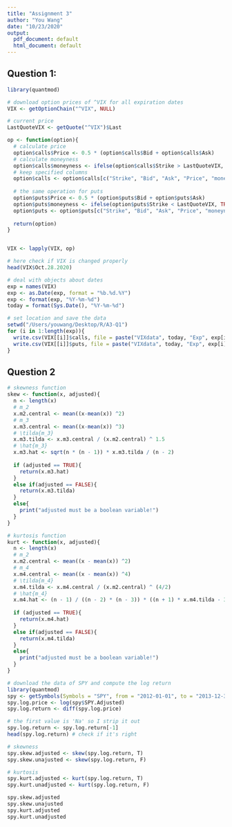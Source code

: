 ```yaml
---
title: "Assignment 3"
author: "You Wang"
date: "10/23/2020"
output:
  pdf_document: default
  html_document: default
---
```


## Question 1:
```r
library(quantmod)

# download option prices of ^VIX for all expiration dates
VIX <- getOptionChain("^VIX", NULL)

# current price
LastQuoteVIX <- getQuote("^VIX")$Last

op <- function(option){
  # calculate price
  option$calls$Price <- 0.5 * (option$calls$Bid + option$calls$Ask)
  # calculate moneyness
  option$calls$moneyness <- ifelse(option$calls$Strike > LastQuoteVIX, TRUE, FALSE)
  # keep specified columns
  option$calls <- option$calls[c("Strike", "Bid", "Ask", "Price", "moneyness")]
  
  # the same operation for puts
  option$puts$Price <- 0.5 * (option$puts$Bid + option$puts$Ask)
  option$puts$moneyness <- ifelse(option$puts$Strike < LastQuoteVIX, TRUE, FALSE)
  option$puts <- option$puts[c("Strike", "Bid", "Ask", "Price", "moneyness")]
  
  return(option)
}


VIX <- lapply(VIX, op)

# here check if VIX is changed properly
head(VIX$Oct.28.2020)

# deal with objects about dates
exp = names(VIX)
exp <- as.Date(exp, format = "%b.%d.%Y")
exp <- format(exp, "%Y-%m-%d")
today = format(Sys.Date(), "%Y-%m-%d")

# set location and save the data
setwd("/Users/youwang/Desktop/R/A3-Q1")
for (i in 1:length(exp)){
  write.csv(VIX[[i]]$calls, file = paste("VIXdata", today, "Exp", exp[i], "calls.csv", sep = ""))
  write.csv(VIX[[i]]$puts, file = paste("VIXdata", today, "Exp", exp[i], "puts.csv", sep = ""))
}

```


## Question 2
```r
# skewness function
skew <- function(x, adjusted){
  n <- length(x)
  # m_2
  x.m2.central <- mean((x-mean(x)) ^2)
  # m_3
  x.m3.central <- mean((x-mean(x)) ^3)
  # \tilda{m_3}
  x.m3.tilda <- x.m3.central / (x.m2.central) ^ 1.5
  # \hat{m_3}
  x.m3.hat <- sqrt(n * (n - 1)) * x.m3.tilda / (n - 2)
  
  if (adjusted == TRUE){
    return(x.m3.hat)
  }
  else if(adjusted == FALSE){
    return(x.m3.tilda)
  }
  else{
    print("adjusted must be a boolean variable!")
  }
}

# kurtosis function
kurt <- function(x, adjusted){
  n <- length(x)
  # m_2
  x.m2.central <- mean((x - mean(x)) ^2)
  # m_4
  x.m4.central <- mean((x - mean(x)) ^4)
  # \tilda{m_4}
  x.m4.tilda <- x.m4.central / (x.m2.central) ^ (4/2)
  # \hat{m_4}
  x.m4.hat <- (n - 1) / ((n - 2) * (n - 3)) * ((n + 1) * x.m4.tilda - 3 * (n - 1)) + 3
  
  if (adjusted == TRUE){
    return(x.m4.hat)
  }
  else if(adjusted == FALSE){
    return(x.m4.tilda)
  }
  else{
    print("adjusted must be a boolean variable!")
  }
}

# download the data of SPY and compute the log return
library(quantmod)
spy <- getSymbols(Symbols = "SPY", from = "2012-01-01", to = "2013-12-31", auto.assign = F)
spy.log.price <- log(spy$SPY.Adjusted)
spy.log.return <- diff(spy.log.price)

# the first value is 'Na' so I strip it out
spy.log.return <- spy.log.return[-1]
head(spy.log.return) # check if it's right

# skewness
spy.skew.adjusted <- skew(spy.log.return, T)
spy.skew.unajusted <- skew(spy.log.return, F)

# kurtosis
spy.kurt.adjusted <- kurt(spy.log.return, T)
spy.kurt.unadjusted <- kurt(spy.log.return, F)

spy.skew.adjusted
spy.skew.unajusted
spy.kurt.adjusted
spy.kurt.unadjusted
```
